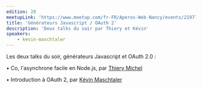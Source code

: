 ```yaml
---
edition: 20
meetupLink: 'https://www.meetup.com/fr-FR/Aperos-Web-Nancy/events/219778846/'
title: 'Générateurs Javascript / OAuth 2'
description: 'Deux talks du soir par Thiery et Kévin'
speakers:
    - kevin-maschtaler
---
```


Les deux talks du soir, générateurs Javascript et OAuth 2.0 :

• Co, l'asynchrone facile en Node.js, par [Thiery Michel](https://github.com/thierymichel)

• Introduction à OAuth 2, par [Kévin Maschtaler](http://kmaschta.me/#/)
